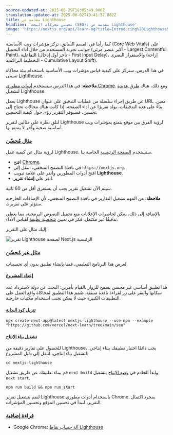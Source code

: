 ```yaml
---
source-updated-at: 2025-05-29T18:05:49.000Z
translation-updated-at: 2025-06-02T19:41:37.882Z
title: مقدمة عن Lighthouse
headline: 'تحسين محركات البحث (SEO): مقدمة عن Lighthouse'
image: 'https://nextjs.org/api/learn-og?title=Introducing%20Lighthouse&amp;chapter=23'
---
```


كما رأينا في القسم السابق، تركز مؤشرات ويب الأساسية (Core Web Vitals) على جوانب تجربة المستخدم من خلال أداء التحميل (أكبر عنصر مرئي - Largest Contentful Paint)، التفاعلية (تأخر أول إدخال - First Input Delay)، والاستقرار البصري (إزاحة التخطيط التراكمية - Cumulative Layout Shift).

في هذا الدرس، سنركز على كيفية قياس مؤشرات ويب الأساسية باستخدام بيئة محاكاة تسمى [Lighthouse](/docs/api-reference/cli#production).

**ملاحظة**: في هذا الدرس سنستخدم [أدوات مطوري Chrome](https://developers.google.com/web/tools/lighthouse?hl=en#devtools). ومع ذلك، هناك [طرق عديدة](/docs/api-reference/cli#production) لتشغيل Lighthouse.

يعمل Lighthouse عن طريق إجراء سلسلة من عمليات التدقيق على عنوان URL معين. بناءً على هذه التدقيقات، يولد تقريرًا عن أداء الصفحة. إذا كانت هناك مجالات تحتاج إلى تحسين، فسيوفر التقرير رؤى حول كيفية التحسين.

لنلقِ نظرة على مثالين لتقرير Lighthouse لرؤية الفرق بين موقع يتمتع بمؤشرات ويب أساسية صحية وآخر لا يتمتع بها.

### [مثال مُحسّن](#optimized-example)

لرؤية مثال عن كيفية عمل Lighthouse، سنستخدم [الصفحة الرئيسية](https://nextjs.org) الخاصة بنا.

* افتح [Chrome](https://www.google.com/chrome/).
* في نافذة التصفح المتخفي، انتقل إلى `https://nextjs.org`.
* افتح أدوات المطورين وانقر على علامة تبويب **Lighthouse**.
* انقر على **إنشاء تقرير**.

سيتم الآن تشغيل تقرير يجب أن يستغرق أقل من 60 ثانية.

**ملاحظة**: من المهم تشغيل التقارير في نافذة التصفح المتخفي، لأن الإضافات الخارجية ستؤثر على تقريرك.

بالإضافة إلى ذلك، يمكن لحاصرات الإعلانات منع تحميل النصوص البرمجية، مما يعطي تدقيقًا غير مكتمل. فكر في تعيين [شخصية نظيفة](/docs/api-reference/cli#production) لقياس الأداء.

إليك مثال على التقرير:

![تقرير Lighthouse لصفحة Next.js الرئيسية](https://h8DxKfmAPhn8O0p3.public.blob.vercel-storage.com/learn/pages-router/seo/lighthouse.png)

### [مثال غير مُحسّن](#unoptimized-example)

لغرض هذا البرنامج التعليمي، قمنا بإنشاء تطبيق بدون أي تحسينات.

#### [إعداد المشروع](#project-setup)

هذا تطبيق أساسي غير محسن يسمح للزوار بالقيام بأمرين: البحث عن دولة لاسترداد عدد سكانها والنقر على زر لقراءة نافذة منبثقة. صُمم هذا التطبيق لمحاكاة واقع العمل على التطبيقات الكبيرة حيث لا يمكن تجنب استخدام مكتبات خارجية.

#### [تنزيل كود البداية](#download-starter-code)

```
npx create-next-app@latest nextjs-lighthouse --use-npm --example "https://github.com/vercel/next-learn/tree/main/seo"
```

#### [تشغيل بناء الإنتاج](#run-production-build)

للحصول على تقارير دقيقة من Lighthouse، يجب دائمًا اختبار تطبيقك ببناء إنتاجي. لتشغيل بناء إنتاجي، انتقل إلى دليل المشروع:

```
cd nextjs-lighthouse
```

قم ببناء تطبيقك عن طريق تشغيل `next build` وابدأ الخادم في [وضع الإنتاج](/docs/api-reference/cli#production) بتشغيل `next start`.

```
npm run build && npm run start
```

لنقم بتشغيل تقرير Lighthouse باستخدام أدوات مطوري Chrome. بمجرد اكتمال التقرير، لنبدأ في تحسين الموقع وتحسين المؤشرات.

### [قراءة إضافية](#further-reading)

* Google Chrome: [آلة حساب نقاط Lighthouse](https://googlechrome.github.io/lighthouse/scorecalc/)